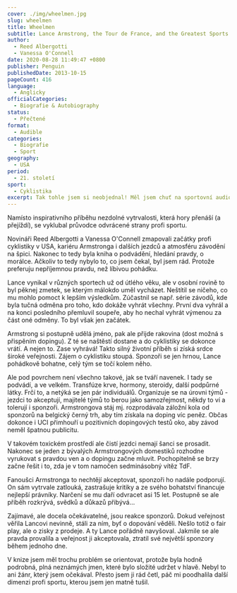 ```yaml
---
cover: ./img/wheelmen.jpg
slug: wheelmen
title: Wheelmen
subtitle: Lance Armstrong, the Tour de France, and the Greatest Sports Conspiracy Ever
author:
  - Reed Albergotti
  - Vanessa O'Connell
date: 2020-08-28 11:49:47 +0800
publisher: Penguin
publishedDate: 2013-10-15
pageCount: 416
language:
  - Anglicky
officialCategories:
  - Biografie & Autobiography
status:
  - Přečtené
format:
  - Audible
categories:
  - Biografie
  - Sport
geography:
  - USA
period:
  - 21. století
sport:
  - Cyklistika
excerpt: Tak tohle jsem si neobjednal! Měl jsem chuť na sportovní audioknihu, nějaký silný příběh. Zabrouzdal jsem v audible a mé oči spočinuly na (myslel jsem si) biografii Armstronga. Jo, to bude ono. Beru! a&hellip; no, nebyla to biografie.
---
```


Namísto inspirativního příběhu nezdolné vytrvalosti, která hory přenáší (a přejíždí), se vyklubal průvodce odvrácené strany profi sportu.

Novináři Reed Albergotti a Vanessa O'Connell zmapovali začátky profi cyklistiky v USA, kariéru Armstronga i dalších jezdců a atmosféru závodění na špici. Nakonec to tedy byla kniha o podvádění, hledání pravdy, o morálce. Ačkoliv to tedy nybylo to, co jsem čekal, byl jsem rád. Protože preferuju nepříjemnou pravdu, než líbivou pohádku.

Lance vynikal v různých sportech už od útlého věku, ale v osobní rovině to byl pěknej zmetek, se kterým málokdo uměl vycházet. Neštítil se ničeho, co mu mohlo pomoct k lepším výsledkům. Zúčastnil se např. série závodů, kde byla tučná odměna pro toho, kdo dokáže vyhrát všechny. První dva vyhrál a na konci posledního přemluvil soupeře, aby ho nechal vyhrát výmenou za část oné odměny. To byl však jen začátek.

Armstrong si postupně udělá jméno, pak ale přijde rakovina (dost možná s přispěním dopingu). Z té se naštěstí dostane a do cyklistiky se dokonce vrátí. A nejen to. Zase vyhrává! Takto silný životní příběh si získá srdce široké veřejnosti. Zájem o cyklistiku stoupá. Sponzoři se jen hrnou, Lance pohádkově bohatne, celý tým se točí kolem něho.

Ale pod povrchem není všechno takové, jak se tváří navenek. I tady se podvádí, a ve velkém. Transfúze krve, hormony, steroidy, další podpůrné látky. Frčí to, a netýká se jen pár individuálů. Organizuje se na úrovni týmů - jezdci to akceptují, majitelé týmů to berou jako samozřejmost, někdy to ví a tolerují i sponzoři. Armstrongova stáj mj. rozprodávala záložní kola od sponzorů na belgický černý trh, aby tím získala na doping víc peněz. Občas dokonce i UCI přimhouří u pozitivních dopingových testů oko, aby závod neměl špatnou publicitu.

V takovém toxickém prostředí ale čistí jezdci nemají šanci se prosadit. Nakonec se jeden z bývalých Armstrongových domestiků rozhodne vyrukovat s pravdou ven a o dopingu začne mluvit. Pochopitelně se brzy začne řešit i to, zda je v tom namočen sedminásobný vítěz TdF.

Fanoušci Armstronga to nechtějí akceptovat, sponzoři ho nadále podporují. On sám vytrvale zatlouká, zastrašuje kritiky a ze svého bohatství financuje nejlepší právníky. Narčení se mu daří odvracet asi 15 let. Postupně se ale příběh rozkrývá, svědků a důkazů přibývá&hellip;

Zajímavé, ale docela očekávatelné, jsou reakce sponzorů. Dokud veřejnost věřila Lancovi nevinně, stáli za ním, byť o dopování věděli. Nešlo totiž o fair play, ale o zisky z prodeje. A ty Lance pořádně navyšoval. Jakmile se ale pravda provalila a veřejnost ji akceptovala, ztratil své největší sponzory během jednoho dne.

V knize jsem měl trochu problém se orientovat, protože byla hodně podrobná, plná neznámých jmen, které bylo složité udržet v hlavě. Nebyl to ani žánr, který jsem očekával. Přesto jsem ji rád četl, páč mi poodhalila další dimenzi profi sportu, kterou jsem jen matně tušil.
